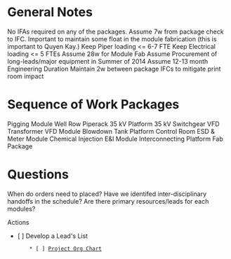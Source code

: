 = General Notes =
No IFAs required on any of the packages.
Assume 7w from package check to IFC.
Important to maintain some float in the module fabrication (this is important to Quyen Kay.)
Keep Piper loading <= 6-7 FTE
Keep Electrical loading <= 5 FTEs
Assume 28w for Module Fab
Assume Procurement of long-leads/major equipment in Summer of 2014
Assume 12-13 month Engineering Duration
Maintain 2w between package IFCs to mitigate print room impact

= Sequence of Work Packages =
Pigging Module
Well Row Piperack
35 kV Platform
35 kV Switchgear
VFD Transformer
VFD Module
Blowdown Tank Platform
Control Room
ESD & Meter Module
Chemical Injection
E&I Module
Interconnecting
Platform Fab Package

= Questions =
When do orders need to placed?
Have we identifed inter-disciplinary handoffs in the schedule?
Are there primary resources/leads for each modules?

Actions
* [ ] Develop a Lead's List
        * [ ] [[file:///S:/Caelus/106726/4 Correspondence/Meetings/Agendas/Re-Kickoff 5-15-14/Nuna Project Org Chart.pdf|Project Org Chart]]


